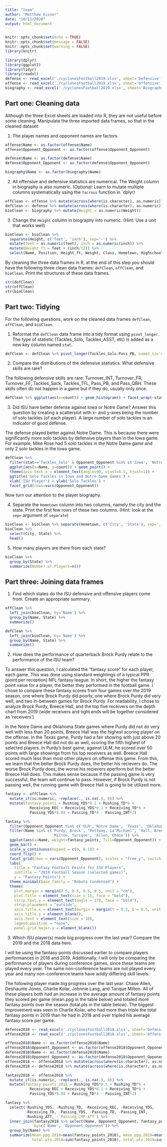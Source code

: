 ```yaml
---
title: "team"
author: "Matthew Eisner"
date: "10/11/2020"
output: html_document
---
```


```r
knitr::opts_chunk$set(echo = TRUE)
knitr::opts_chunk$set(message = FALSE)
knitr::opts_chunk$set(warning = FALSE)
library(knitr)
```


```r
library(dplyr)
library(ggplot2)
library(tidyr)
library(readxl)
defense <- read_excel('./cyclonesFootball2019.xlsx', sheet='Defensive')
offense <- read_excel('./cyclonesFootball2019.xlsx', sheet='Offensive')
biography <- read_excel('./cyclonesFootball2019.xlsx', sheet='Biography')
```

## Part one: Cleaning data

Although the three Excel sheets are loaded into R, they are not useful before some cleaning. Manipulate the three imported data frames, so that in the cleaned dataset:

1. The player names and opponent names are factors.

```r
offense$Name <- as.factor(offense$Name)
offense$Opponent_Opponent <- as.factor(offense$Opponent_Opponent)

defense$Name <- as.factor(defense$Name)
defense$Opponent_Opponent <- as.factor(defense$Opponent_Opponent)

biography$Name <- as.factor(biography$Name)
```

2. All offensive and defensive statistics are numerical. The Weight column in biography is also numeric. (Optional: Learn to mutate multiple columns systematically using the `?across` function in `dplyr)

```r
offClean <- offense %>% mutate(across(where(is.character), as.numeric))
defClean <- defense %>% mutate(across(where(is.character), as.numeric))
bioClean <- biography %>% mutate(Weight = as.numeric(Weight))
```

3. Change the `Height` column in biography into numeric. (Hint: Use a unit that works well)

```r
bioClean <- bioClean %>%
  separate(Height, c('feet', 'inch'), sep='-') %>%
  mutate(feet = as.numeric(feet), inch = as.numeric(inch)) %>%
  mutate(Height_ft = feet + (inch/12)) %>%
  select(Name, Position, Height_ft, Weight, Class, Hometown, Highschool)
```

By cleaning the three data frames in R, at the end of this step you should have the following three clean data frames: `defClean`, `offClean`, and `bioClean`. Print the structures of these data frames.

```r
str(defClean)
str(offClean)
str(bioClean)
```

## Part two: Tidying

For the following questions, work on the cleaned data frames `defClean`, `offClean`, and `bioClean`.

1. Reformat the `defClean` data frame into a tidy format using `pivot_longer`. The type of statistic (Tackles_Solo, Tackles_ASST, etc) is added as a new key column named `stat`.

```r
defClean <- defClean %>% pivot_longer(Tackles_Solo:Pass_PB, names_to='stat', values_to='count')
```

2. Compare the distributions of the defensive statistics. What defensive skills are rare?

The following defensive skills are rare: Turnover_INT, Turnover_FR, Turnover_FF, Tackles_Sack, Tackles_TFL, Pass_PB, and Pass_QBH. These skills often do not happen in a game but if they do, usually only once.

```r
defClean %>% ggplot(aes(x=count)) + geom_histogram() + facet_wrap(~stat)
```

3. Did ISU have better defense against Iowa or Notre Dame? Answer this question by creating a scatterplot with x- and y-axes being the number of solo tackles (of each player). A large number of solo tackles is an indicator of good defense.

The defense played better against Notre Dame. This is because there were significantly more solo tackles by defensive players than in the Iowa game. For example, Mike Rose had 5 solo tackles in the Notre Dame game and only 2 solo tackles in the Iowa game. 

```r
defClean %>%
  filter(stat=='Tackles_Solo' & Opponent_Opponent %in% c('Iowa', 'Notre Dame')) %>%
  ggplot(aes(x=Name, y=count)) + geom_point() +
  theme(axis.text.x = element_text(angle=90, vjust=0.5, hjust=1)) + 
  ggtitle('Solo Tackles in Iowa and Notre Dame Games') +
  xlab('ISU Player') + ylab('Solo Tackles') +
  facet_grid(rows=vars(Opponent_Opponent))
```

Now turn our attention to the player biography.

4. Separate the `Hometown` column into two columns, namely the city and the state. Print the first few rows of these two columns. (Hint: look at the `sep=` argument of `separate`)

```r
bioClean <- bioClean %>% separate(Hometown, c('City', 'State'), sep=', ')
bioClean %>%
  select(City, State) %>%
  head()
```

5. How many players are there from each state?

```r
bioClean %>%
  group_by(State) %>%
  summarize(Number.of.Players=n())
```

## Part three: Joining data frames

1. Find which states do the ISU defensive and offensive players come from. Create an appropriate summary.

```r
offClean %>% 
  left_join(bioClean, by='Name') %>%
  group_by(Name, State) %>%
  summarize()

defClean %>% 
  left_join(bioClean, by='Name') %>%
  group_by(Name, State) %>%
  summarize()
```

2. How does the performance of quarterback Brock Purdy relate to the performance of the ISU team?

To answer this question, I calculated the "fantasy score" for each player, each game. This was done using standard weightings of a typical PPR (point per reception) NFL fantasy league. In short, the higher the fantasy point value for a player, the better they performed in the football game. I chose to compare these fantasy scores from four games over the 2019 season, one where Brock Purdy did poorly, one where Brock Purdy did very well, and two in-between games for Brock Purdy. For readability, I chose to analyze Brock Purdy, Breece Hall, and the top five receivers on the depth chart from 2019 (wide receivers and tight ends will be together considered as 'receivers')

In the Notre Dame and Oklahoma State games where Purdy did not do very well with less than 20 points, Breece Hall was the highest scoring player on the offense. In the Texas game, Purdy had a fair showing with just above 20 points and Breece Hall did not do as well, scoring the fifth highest of selected players. In Purdy's best game, against ULM, he scored over 50 points with large showings from his top receivers as well. Breece Hall scored much less than most other players on offense this game. From this, we learn that the better Brock Purdy does, the better his recievers do. The worse Brock Purdy does, the worse his recievers eperform but the better Breece Hall does. This makes sense because if the passing game is very successful, the team will continue to pass. However, if Brock Purdy is not passing well, the running game with Breece Hall is going to be utilized more.

```r
fantasy <- offClean %>%
  mutate_if(is.numeric, ~replace(., is.na(.), 0)) %>%
  mutate(fantasy_points = Rushing_YDS*0.1 + Rushing_TD*6 + 
           Receiving_REC + Receiving_YDS*0.1 + Receiving_TD*6 + 
           Passing_YDS*0.04 + Passing_TD*4 - Passing_INT*2)

fantasy %>% 
  filter(Opponent_Opponent %in% c('ULM','Notre Dame', 'Texas', 'Oklahoma State')) %>%
  filter(Name %in% c('Purdy, Brock', "Pettway, La'Michael", 'Hall, Breece', 'Kolar, Charlie', 'Jones, Deshaunte',
                     'Milton, Tarique', 'Allen, Chase')) %>%
  ggplot(aes(x=Name, weight=fantasy_points, fill=Opponent_Opponent)) + 
  geom_bar() +
  scale_y_continuous(expand = c(0, 0.1)) +
  coord_flip() +
  facet_grid(rows = vars(Opponent_Opponent), scales = "free_y", switch = "y", space = "free_y") +
  labs(
    title = "Fantasy Football Points for ISU Players",
    subtitle = "2019 Football Season (selected games)",
    y = "Fantasy Points") +
  theme_minimal(base_family = "Roboto Condensed") +
  theme(
    plot.margin = margin(0.5, 0.5, 0.5, 0.5, unit = "cm"),
    plot.title = element_text(size = 15, face = "bold"),
    strip.text.y = element_text(angle = 270, face = "bold"),
    strip.placement = "outside",
    axis.title.x = element_text(margin = margin(t = 0.5, b = 0.5, unit = "cm")),
    axis.title.y = element_blank(),
    axis.text = element_text(size = 10),
    legend.position = "none",
    panel.grid.major.y = element_blank())
```

3. Which ISU player(s) made big progress over the last year? Compare the 2019 and the 2018 data here.

I will be using the fantasy points discussed earlier to compare players performances in 2018 and 2019. Additionally, I will only be comparing the performance of players during conference games, since these teams are played every year. The same non-conference teams are not played every year and many non-conference teams have wildly differing skill levels. 

The following player made big progress over the last year: Chase Allen, Deshaunte Jones, Charlie Kolar, Johnnie Lang, and Tarique Milton. All of these players both had an increase in the average amount of fantasy points they scored per game (mean.ppg in the table below) and totaled more fantasy points over the season (total.pts in the table below). The biggest improvement was seen in Charlie Kolar, who had more than triple the total fantasy points in 2019 than he had in 2018 and over tripled his average fantasy score per game.

```r
defense2018 <- read_excel('./cyclonesFootball2018.xlsx', sheet='Defensive')
offense2018 <- read_excel('./cyclonesFootball2018.xlsx', sheet='Offensive')

offense2018$Name <- as.factor(offense2018$Name)
offense2018$Opponent_Opponent <- as.factor(offense2018$Opponent_Opponent)
defense2018$Name <- as.factor(defense2018$Name)
defense2018$Opponent_Opponent <- as.factor(defense2018$Opponent_Opponent)
offense2018 <- offense2018 %>% mutate(across(where(is.character), as.numeric))
defense2018 <- defense2018 %>% mutate(across(where(is.character), as.numeric))

fantasy2018 <- offense2018 %>%
  mutate_if(is.numeric, ~replace(., is.na(.), 0)) %>%
  mutate(fantasy_points_2018 = Rushing_YDS*0.1 + Rushing_TD*6 + 
           Receiving_REC + Receiving_YDS*0.1 + Receiving_TD*6 + 
           Passing_YDS*0.04 + Passing_TD*4 - Passing_INT*2)

fantasy %>% 
  select(-Rushing_YDS, -Rushing_TD, -Receiving_REC, -Receiving_YDS, 
         -Receiving_TD, -Passing_YDS, -Passing_TD, -Passing_INT, 
         -Rushing_ATT, -`Passing_CMP-ATT`) %>%
  inner_join(fantasy2018 %>% select(Name, Opponent_Opponent, fantasy_points_2018), 
             by=c('Name', 'Opponent_Opponent')) %>%
  group_by(Name) %>%
  summarize(mean.ppg.2018=mean(fantasy_points_2018), mean.ppg.2019=mean(fantasy_points),
            total.pts.2018=sum(fantasy_points_2018), total.pts.2019=sum(fantasy_points))
```

